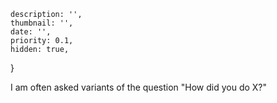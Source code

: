     description: '',
    thumbnail: '',
    date: '',
    priority: 0.1,
    hidden: true,
}

I am often asked variants of the question "How did you do X?"
